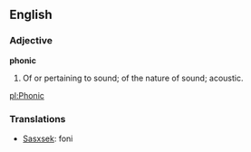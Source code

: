 ==English==

===Adjective===

'''phonic'''

#Of or pertaining to sound; of the nature of sound; acoustic.

[[pl:Phonic]]

===Translations===
*[[Sasxsek]]: foni
